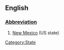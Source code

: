 ==English==
[[Category:State]]
===[[Wiktionary:List of acronyms and abbreviations|Abbreviation]]===
#[[New Mexico]] (US state)